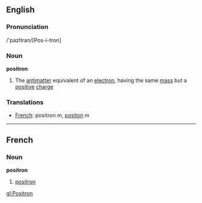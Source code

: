 ==English==
===Pronunciation===
/'pazItran/[Pos-i-tron]
===Noun===
{{wikipedia}}
'''positron'''
#The [[antimatter]] equivalent of an [[electron]], having the same [[mass]] but a [[positive]] [[charge]]

===Translations===
*[[French]]: positron ''m'', [[positon]] ''m''
----

==French==
===Noun===
'''positron'''
# [[positron#English|positron]]

[[gl:Positron]]